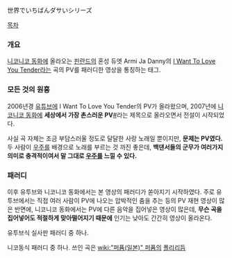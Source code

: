 世界でいちばんダサいシリーズ

[[목차]]

=== 개요 ===
[[니코니코 동화]]에 올라오는 [[핀란드]]의 혼성 듀엣 Armi Ja Danny의 [[I Want To Love You Tender]]라는 곡의 PV를 패러디한 영상을 통칭하는 태그.

=== 모든 것의 원흉 ===
{{{#!html
<object width="425" height="349"><param name="movie" value="http://www.youtube.com/v/kA5GkLM5C7M?version=3&amp;hl=ko_KR"></param><param name="allowFullScreen" value="true"></param><param name="allowscriptaccess" value="always"></param><embed src="http://www.youtube.com/v/kA5GkLM5C7M?version=3&amp;hl=ko_KR" type="application/x-shockwave-flash" width="425" height="349" allowscriptaccess="always" allowfullscreen="true"></embed></object>
}}}

2006년경 [[유튜브]]에 I Want To Love You Tender의 PV가 올라왔으며, 2007년에 [[니코니코 동화]]에 '''세상에서 가장 촌스러운 PV'''[http://www.nicovideo.jp/watch/sm1329621 #]라는 제목으로 올라오면서 전설이 시작되었다.

사실 곡 자체는 조금 부담스러울 정도로 달달한 사랑 노래일 뿐이지만, '''문제는 PV였다.''' 두 사람이 [[우주]]를 배경으로 노래를 부르는 것 까진 좋은데, '''백댄서들의 군무가 여러가지 의미로 충격적이여서 말 그대로 [[우주]]를 느낄 수 있다.'''

=== 패러디 ===
이후 유투브와 니코니코 동화에서는 본 영상의 패러디가 쏟아지기 시작하였다. 주로 유투브에서는 직접 여러 사람이 PV에 나오는 압박적인 춤을 추는 등의 PV 재현 영상이 많은 반면에, 니코니코 동화에서는 PV에 다른 음악을 집어넣은 영상이 많은데, '''무슨 곡을 집어넣어도 적절하게 맞아떨어지기 때문에''' 인기는 낮아도 간간히 영상이 올라온다.

{{{#!html
<object width="425" height="349"><param name="movie" value="http://www.youtube.com/v/6-74sl66rjg?version=3&amp;hl=ko_KR"></param><param name="allowFullScreen" value="true"></param><param name="allowscriptaccess" value="always"></param><embed src="http://www.youtube.com/v/6-74sl66rjg?version=3&amp;hl=ko_KR" type="application/x-shockwave-flash" width="425" height="349" allowscriptaccess="always" allowfullscreen="true"></embed></object>
}}}
유투브식 실사판 패러디 중 하나.

{{{#!html
<object width="425" height="349"><param name="movie" value="http://www.youtube.com/v/bjqkNMl8w8A?version=3&amp;hl=ko_KR"></param><param name="allowFullScreen" value="true"></param><param name="allowscriptaccess" value="always"></param><embed src="http://www.youtube.com/v/bjqkNMl8w8A?version=3&amp;hl=ko_KR" type="application/x-shockwave-flash" width="425" height="349" allowscriptaccess="always" allowfullscreen="true"></embed></object>
}}}
니코동식 패러디 중 하나. 쓰인 곡은 [[wiki:"퍼퓸(일본)" 퍼퓸]]의 [[폴리리듬]]
